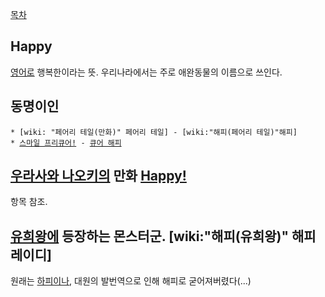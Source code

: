 [[목차]]

== Happy ==
[[영어]]로 행복한이라는 뜻. 우리나라에서는 주로 애완동물의 이름으로 쓰인다.

== 동명이인 ==
 * [wiki: "페어리 테일(만화)" 페어리 테일] - [wiki:"해피(페어리 테일)"해피]
 * [[스마일 프리큐어!]] - [[큐어 해피]]

== [[우라사와 나오키]]의 만화 [[Happy!]] ==
항목 참조.

== [[유희왕]]에 등장하는 몬스터군. [wiki:"해피(유희왕)" 해피 레이디] ==
원래는 [[하피]]이나, 대원의 발번역으로 인해 해피로 굳어져버렸다(...)
